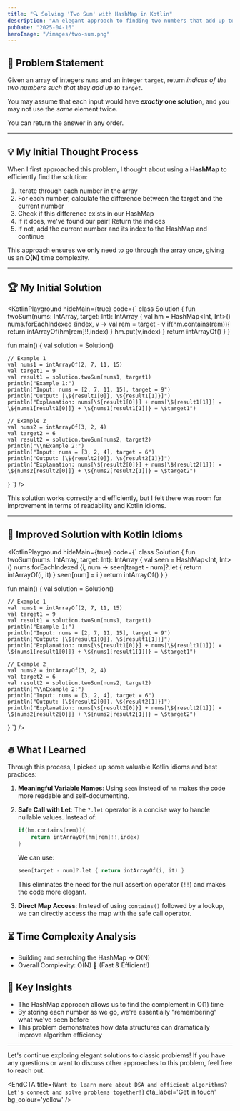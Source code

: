 ```yaml
---
title: "🔍 Solving 'Two Sum' with HashMap in Kotlin"
description: "An elegant approach to finding two numbers that add up to a target value"
pubDate: "2025-04-16"
heroImage: "/images/two-sum.png"
---
```



## 📝 Problem Statement  
Given an array of integers `nums` and an integer `target`, return _indices of the two numbers such that they add up to `target`_.

You may assume that each input would have **_exactly_ one solution**, and you may not use the _same_ element twice.

You can return the answer in any order.

---

## 💡 My Initial Thought Process  
When I first approached this problem, I thought about using a **HashMap** to efficiently find the solution:

1. Iterate through each number in the array
2. For each number, calculate the difference between the target and the current number
3. Check if this difference exists in our HashMap
4. If it does, we've found our pair! Return the indices
5. If not, add the current number and its index to the HashMap and continue

This approach ensures we only need to go through the array once, giving us an **O(N)** time complexity.

---

## 🏆 My Initial Solution

<KotlinPlayground hideMain={true} code={`
class Solution {
    fun twoSum(nums: IntArray, target: Int): IntArray {
        val hm = HashMap<Int, Int>()
        nums.forEachIndexed {index, v -> 
            val rem = target - v
            if(hm.contains(rem)){
                return intArrayOf(hm[rem]!!,index)
            }
            hm.put(v,index)
        }
        return intArrayOf()
    }
}

fun main() {
    val solution = Solution()

    // Example 1
    val nums1 = intArrayOf(2, 7, 11, 15)
    val target1 = 9
    val result1 = solution.twoSum(nums1, target1)
    println("Example 1:")
    println("Input: nums = [2, 7, 11, 15], target = 9")
    println("Output: [\${result1[0]}, \${result1[1]}]")
    println("Explanation: nums[\${result1[0]}] + nums[\${result1[1]}] = \${nums1[result1[0]]} + \${nums1[result1[1]]} = \$target1")

    // Example 2
    val nums2 = intArrayOf(3, 2, 4)
    val target2 = 6
    val result2 = solution.twoSum(nums2, target2)
    println("\\nExample 2:")
    println("Input: nums = [3, 2, 4], target = 6")
    println("Output: [\${result2[0]}, \${result2[1]}]")
    println("Explanation: nums[\${result2[0]}] + nums[\${result2[1]}] = \${nums2[result2[0]]} + \${nums2[result2[1]]} = \$target2")
}
`} />

This solution works correctly and efficiently, but I felt there was room for improvement in terms of readability and Kotlin idioms.

---

## 🚀 Improved Solution with Kotlin Idioms

<KotlinPlayground hideMain={true} code={`
class Solution {
    fun twoSum(nums: IntArray, target: Int): IntArray {
        val seen = HashMap<Int, Int>()
        nums.forEachIndexed {i, num ->
            seen[target - num]?.let { return intArrayOf(i, it) }
            seen[num] = i
        }
        return intArrayOf()
    }
}

fun main() {
    val solution = Solution()

    // Example 1
    val nums1 = intArrayOf(2, 7, 11, 15)
    val target1 = 9
    val result1 = solution.twoSum(nums1, target1)
    println("Example 1:")
    println("Input: nums = [2, 7, 11, 15], target = 9")
    println("Output: [\${result1[0]}, \${result1[1]}]")
    println("Explanation: nums[\${result1[0]}] + nums[\${result1[1]}] = \${nums1[result1[0]]} + \${nums1[result1[1]]} = \$target1")

    // Example 2
    val nums2 = intArrayOf(3, 2, 4)
    val target2 = 6
    val result2 = solution.twoSum(nums2, target2)
    println("\\nExample 2:")
    println("Input: nums = [3, 2, 4], target = 6")
    println("Output: [\${result2[0]}, \${result2[1]}]")
    println("Explanation: nums[\${result2[0]}] + nums[\${result2[1]}] = \${nums2[result2[0]]} + \${nums2[result2[1]]} = \$target2")
}
`} />

## 🔥 What I Learned

Through this process, I picked up some valuable Kotlin idioms and best practices:

1. **Meaningful Variable Names**: Using `seen` instead of `hm` makes the code more readable and self-documenting.

2. **Safe Call with Let**: The `?.let` operator is a concise way to handle nullable values. Instead of:
   ```kotlin
   if(hm.contains(rem)){
       return intArrayOf(hm[rem]!!,index)
   }
   ```
   We can use:
   ```kotlin
   seen[target - num]?.let { return intArrayOf(i, it) }
   ```
   This eliminates the need for the null assertion operator (`!!`) and makes the code more elegant.

3. **Direct Map Access**: Instead of using `contains()` followed by a lookup, we can directly access the map with the safe call operator.

## ⏳ Time Complexity Analysis
- Building and searching the HashMap → O(N)
- Overall Complexity: O(N) 🚀 (Fast & Efficient!)

## 🧠 Key Insights
- The HashMap approach allows us to find the complement in O(1) time
- By storing each number as we go, we're essentially "remembering" what we've seen before
- This problem demonstrates how data structures can dramatically improve algorithm efficiency

---

Let's continue exploring elegant solutions to classic problems! If you have any questions or want to discuss other approaches to this problem, feel free to reach out.

<EndCTA
title={`Want to learn more about DSA and efficient algorithms? Let's connect and solve problems together!`}
cta_label='Get in touch'
bg_colour='yellow'
/>

<KotlinPlaygroundScript />
